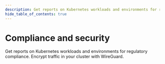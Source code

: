 ```yaml
---
description: Get reports on Kubernetes workloads and environments for regulatory compliance.
hide_table_of_contents: true
---
```



# Compliance and security

Get reports on Kubernetes workloads and environments for regulatory compliance.
Encrypt traffic in your cluster with WireGuard.

<DocCardLinkLayout>
  <DocCardLink docId='compliance/enable-compliance' />
  <DocCardLink docId='compliance/overview' />
  <DocCardLink docId='compliance/compliance-reports-cis' />
  <DocCardLink docId='compliance/encrypt-cluster-pod-traffic' />
</DocCardLinkLayout>


